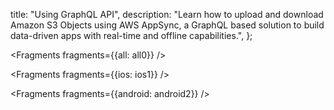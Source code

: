   title: "Using GraphQL API",
  description: "Learn how to upload and download Amazon S3 Objects using AWS AppSync, a GraphQL based solution to build data-driven apps with real-time and offline capabilities.",
};


<Fragments fragments={{all: all0}} />


<Fragments fragments={{ios: ios1}} />


<Fragments fragments={{android: android2}} /> 